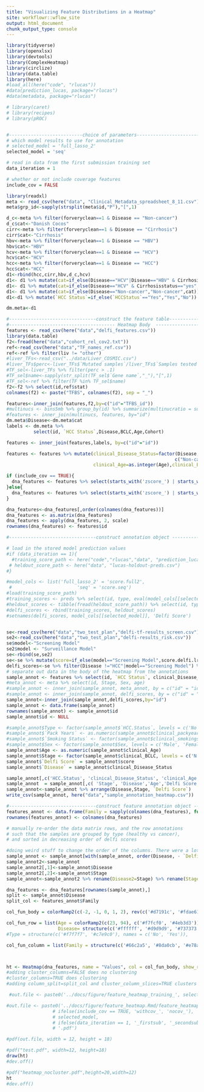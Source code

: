 ```yaml
---
title: "Visualizing Feature Distributions in a Heatmap"
site: workflowr::wflow_site
output: html_document
chunk_output_type: console
---
```



```r
library(tidyverse)
library(openxlsx)
library(devtools)
library(ComplexHeatmap)
library(circlize)
library(data.table)
library(here)
#load_all(here("code", "rlucas"))
#data(prediction_lucas, package="rlucas")
#data(metadata, package="rlucas")

# library(caret)
# library(recipes)
# library(pROC)


#---------------------------choice of parameters----------------------------#
# which model results to use for annotation
# selected_model = 'full_lasso_2'
selected_model = 'seq'

# read in data from the first submission training set
data_iteration = 1

# whether or not include coverage features
include_cov = FALSE
```

```r
library(readxl)
meta <- read_csv(here("data", "Clinical_Metadata_spreadsheet_8_11.csv"))
meta$grp_id<-sapply(strsplit(meta$id,"P"),"[",1)

d_c<-meta %>% filter(forveryclean==1 & Disease == "Non-cancer")
d_c$cat<-"Danish Cocos"
cirr<-meta %>% filter(forveryclean==1 & Disease == "Cirrhosis")
cirr$cat<-"Cirrhosis"
hbv<-meta %>% filter(forveryclean==1 & Disease == "HBV")
hbv$cat<-"HBV"
hcv<-meta %>% filter(forveryclean==1 & Disease == "HCV")
hcv$cat<-"HCV"
hcc<-meta %>% filter(forveryclean==1 & Disease == "HCC")
hcc$cat<-"HCC"
d1<-rbind(hcc,cirr,hbv,d_c,hcv)
d1<- d1 %>% mutate(cat=if_else(Disease=="HCV"|Disease=="HBV" & Cirrhosisstatus=="no","Viral Hepatitis",cat))
d1<- d1 %>% mutate(cat=if_else(Disease=="HCV" & Cirrhosisstatus=="yes","Cirrhosis",cat))
d1<- d1 %>% mutate(cat=if_else(Disease=="Non-cancer","Non-cancer",cat))
d1<-d1 %>% mutate(`HCC Status`=if_else(`HCCStatus`=="Yes","Yes","No"))

dm.meta<-d1
```

```r

#--------------------------------construct the feature table-------------------------------#
#--------------------------------------- Heatmap Body  ------------------------------------#
features <- read_csv(here("data","delfi_features.csv"))
library(data.table)
f2<-fread(here("data","cohort_rel_cov2.txt"))
ref<-read_csv(here("data","TF_names_ref.csv"))
ref<-ref %>% filter(liv != "other")
#liver_TFs<-read_csv("../data/Liver_COSMIC.csv")
#liver_TFs$perc<-liver_TFs$`Mutated samples`/liver_TFs$`Samples tested`
#TF_sel<-liver_TFs %>% filter(perc > .1)
#TF_sel$name<-sapply(str_split(TF_sel$`Gene name`,"_"),"[",1)
#TF_sel<-ref %>% filter(TF %in% TF_sel$name)
f2<-f2 %>% select(id,ref$stat)
colnames(f2) <- paste("TFBS", colnames(f2), sep = "_")

features<-inner_join(features,f2,by=c("id"="TFBS_id"))
#multinucs <- bins5mb %>% group_by(id) %>% summarize(multinucratio = sum(multinucs)/(sum(short+long)))
#features <- inner_join(multinucs, features, by="id")
dm.meta$Disease<-dm.meta$cat
labels <- dm.meta %>%
          select(id, `HCC Status`,Disease,BCLC,Age,Cohort)

features <- inner_join(features,labels, by=c("id"="id"))

features <- features %>% mutate(clinical_Disease_Status=factor(Disease,
                                                              c("Non-cancer", "Viral Hepatitis", "Cirrhosis","HCC")),
                                clinical_Age=as.integer(Age),clinical_BCLC=factor(BCLC,c("N","0","A","B","C")))

if (include_cov == TRUE){
  dna_features <- features %>% select(starts_with('zscore_') | starts_with('ratio_') | starts_with('cov_'))
}else{
  dna_features <- features %>% select(starts_with('zscore_') | starts_with('ratio_') | starts_with("TFBS_"))
}

dna_features<-dna_features[,order(colnames(dna_features))]
dna_features <- as.matrix(dna_features)
dna_features <- apply(dna_features, 2, scale)
rownames(dna_features) <- features$id
```

```r
#--------------------------------construct annotation object -------------------------------#

# load in the stored model prediction values
#if (data_iteration == 1){
  #training_score_path <- here("code","rlucas","data", "prediction_lucas.rda")
 # heldout_score_path <- here("data", "lucas-holdout-preds.csv")
#}

#model_cols <- list('full_lasso_2' = 'score.full2',
 #                        'seq' = 'score.seq')
#load(training_score_path)
#training_scores <- preds %>% select(id, type, eval(model_cols[[selected_model]]))
#heldout_scores <- tibble(fread(heldout_score_path)) %>% select(id, type, eval(model_cols[[selected_model]]))
#delfi_scores <- rbind(training_scores, heldout_scores)
#setnames(delfi_scores, model_cols[[selected_model]], 'Delfi Score')


se<-read_csv(here("data","two_test_plan","delfi-tf-results_screen.csv"))
se2<-read_csv(here("data","two_test_plan","delfi-results_risk.csv"))
se$model<-"Screening Model"
se2$model <- "Surveillance Model"
se<-rbind(se,se2)
se<-se %>% mutate(score=if_else(model=="Screening Model",score.delfi.lr,score.delfi.gbm))
delfi_scores<-se %>% filter(Disease !="HCC"|model=="Screening Model") %>% select(id,score)
# separate out data in the body of the heatmap from the annotations
sample_annot <- features %>% select(id, `HCC Status`, clinical_Disease_Status, clinical_Age,clinical_BCLC)
#meta_annot <- meta %>% select(id, Stage, Sex, age)
#sample_annot <- inner_join(sample_annot, meta_annot, by = c("id" = "id"))
#sample_annot <- inner_join(sample_annot, delfi_scores, by = c("id" = "id"))
sample_annot<-inner_join(sample_annot,delfi_scores,by="id")
sample_annot <- data.frame(sample_annot)
rownames(sample_annot) <- sample_annot$id
sample_annot$id <- NULL

#sample_annot$Type <- factor(sample_annot$`HCC.Status`, levels = c('No', 'Yes'))
#sample_annot$`Pack Years` <- as.numeric(sample_annot$clinical_packyears)
#sample_annot$`Smoking Status` <- factor(sample_annot$clinical_smokingstatus, levels = c('never', 'former', 'current'))
#sample_annot$Sex <- factor(sample_annot$Sex, levels = c('Male', 'Female'))
sample_annot$Age <- as.numeric(sample_annot$clinical_Age)
sample_annot$Stage <- factor(sample_annot$clinical_BCLC, levels = c('N', '0', 'A', 'B','C'))
sample_annot$`Delfi Score` = sample_annot$score
sample_annot$`Disease` = sample_annot$clinical_Disease_Status

sample_annot[,c('HCC.Status', 'clinical_Disease_Status', 'clinical_Age', 'clinical_BCLC', 'score.delfi')] <- NULL
sample_annot  = sample_annot[,c( 'Stage', 'Disease','Age','Delfi Score')]
sample_annot<-sample_annot %>% arrange(Disease,Stage, `Delfi Score`)
write_csv(sample_annot, here("data","sample_annotation_heatmap.csv"))
```

```r
#--------------------------------construct feature annotation object ----------------------------#
features_annot <- data.frame(Family = sapply(colnames(dna_features), function(x) str_split(x, '_')[[1]][1]))
rownames(features_annot) <- colnames(dna_features)

```


```r
# manually re-order the data matrix rows, and the row annotations
# such that the samples are grouped by type (healthy vs cancer),
# and sorted in decreasing order of delfi scores

#doing weird stuff to change the order of the columns. There were a lot of better ways to do this but it works for now.
sample_annot <- sample_annot[with(sample_annot, order(Disease, - `Delfi Score`,desc(Stage))),]
sample_annot2<-sample_annot
sample_annot2[,1]<-sample_annot$Disease
sample_annot2[,2]<-sample_annot$Stage
sample_annot<-sample_annot2 %>% rename(Disease2=Stage) %>% rename(Stage2=Disease) %>% rename(Disease=Disease2) %>% rename(Stage=Stage2)

dna_features <- dna_features[rownames(sample_annot),]
split <- sample_annot$Disease
split_col <- features_annot$Family

```

```r
col_fun_body = colorRamp2(c(-2, -1, 0, 1, 2), rev(c('#d7191c', '#fdae61', '#ffffbf', '#abd9e9', '#2c7bb6')))

col_fun_row = list(Age = colorRamp2(c(23, 94), c('#f7fcf0', '#4eb3d3')) ,
                   Disease= structure(c('#ffffff', '#d9d9d9', '#737373','#cb181d'), names = c('Non-cancer','Viral Hepatitis', 'Cirrhosis', 'HCC')),  Stage = structure(c('#eeeeee', '#fee5d9', '#fcae91', '#fb6a4a', '#cb181d'), names = c('N', '0', 'A','B','C')), `Delfi Score` = colorRamp2(c(0, 1), c('#ffffff', '#111111')))
#Type = structure(c('#f7f7f7', '#c7e9c0'), names = c('No', 'Yes')),

col_fun_column = list(Family = structure(c('#66c2a5', '#8da0cb', '#e78ac3'), names = c('zscore', 'ratio', 'TFBS')))



ht <- Heatmap(dna_features, name = "Values", col = col_fun_body, show_row_dend =  FALSE, show_column_dend = FALSE, show_row_names = FALSE, show_column_names = FALSE, row_title = 'Samples', column_title = 'Features', left_annotation = rowAnnotation(df = sample_annot, col = col_fun_row, annotation_name_side= 'top'), top_annotation = columnAnnotation(df = features_annot, col = col_fun_column), row_split = split,column_split=split_col,cluster_row_slices = FALSE, cluster_rows = FALSE,cluster_column_slices = FALSE,cluster_columns=TRUE)
#adding cluster_columns=FALSE does no clustering
#cluster_columns=TRUE does clustering
#adding column_split=split_col and cluster_column_slices=TRUE clusters by family

 #out.file <- paste0('../docs/figure/feature_heatmap_training_', selected_model , '.pdf')

#out.file <- paste0('../docs/figure/feature_heatmap.Rmd/feature_heatmap_training_',
                 # ifelse(include_cov == TRUE, 'withcov_', 'nocov_'),
                 # selected_model,
                 # ifelse(data_iteration == 1, '_firstsub', '_secondsub'),
                 # '.pdf')

#pdf(out.file, width = 12, height = 18)

#pdf("test.pdf", width=12, height=18)
draw(ht)
#dev.off()
```

```r

#pdf("heatmap_nocluster.pdf",height=20,width=12)
ht
#dev.off()
```
